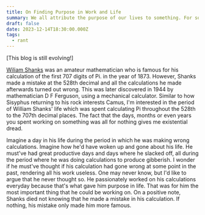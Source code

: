 ```yaml
---
title: On Finding Purpose in Work and Life
summary: We all attribute the purpose of our lives to something. For some its their work or their craft. For others its the people in their lives, children and so on. We all need to define a purpose for our actions and need something to look forward to.
draft: false
date: 2023-12-14T18:30:00.000Z
tags:
  - rant
---
```


[This blog is still evolving!]

[Wiliam Shanks](https://en.wikipedia.org/wiki/William_Shanks) was an amateur mathematician who is famous for his calculation of the first 707 digits of Pi. in the year of 1873. However, Shanks made a mistake at the 528th decimal and all the calculations he made afterwards turned out wrong. This was later discovered in 1944 by mathematician D F Ferguson, using a mechanical calculator. Similar to how Sisyphus returning to his rock interests Camus, I'm interested in the period of William Shanks' life which was spent calculating Pi throughout the 528th to the 707th decimal places. The fact that the days, months or even years you spent working on something was all for nothing gives me existential dread.

Imagine a day in his life during the period in which he was making wrong calculations. Imagine how he'd have woken up and gone about his life. He must've had great productive days and days where he slacked off, all during the period where he was doing calculations to produce gibberish. I wonder if he must've thought if his calculation had gone wrong at some point in the past, rendering all his work useless. One may never know, but I'd like to argue that he never thought so. He passionately worked on his calculations everyday because that's what gave him purpose in life. That was for him the most important thing that he could be working on. On a positive note, Shanks died not knowing that he made a mistake in his calculation. If nothing, his mistake only made him more famous.
